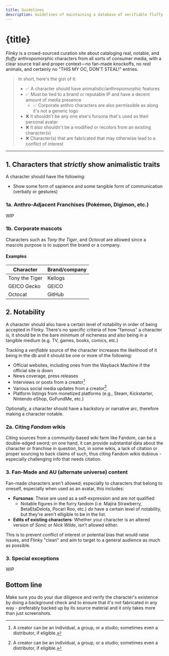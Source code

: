 ```yaml
---
title: Guidelines
description: Guidelines of maintaining a database of verifiable fluffy creatures
---
```


# {title}

*Flinky* is a crowd-sourced curation site about cataloging real, notable, and *fluffy* anthropomorphic characters from all sorts of consumer media, with a clear source trail and proper context—no fan-made knockoffs, no *real* animals, and certainly no "THIS MY OC, DON'T STEAL!" entries.

> In short, here's the gist of it:
> 
> - ✅ A character *should* have animalistic/anthropomorphic features
> - ✅ Must be tied to a brand or reputable IP and have a decent amount of media presence
>   - ✅ Corporate anthro characters are also permissible as along it's not a generic logo
> - ❌ It shouldn't be any one else's fursona that's used as their personal avatar
> - ❌ It also shouldn't be a modified or recolors from an existing character(s)
> - ❌ Character(s) that are fabricated that may otherwise lead to a conflict of interest

---

## 1. Characters that *strictly* show animalistic traits

A character should have the following:

- Show some form of sapience and some tangible form of communication (verbally or gestures)

### 1a. Anthro-Adjacent Franchises (Pokémon, Digimon, etc.)

WIP

### 1b. Corporate mascots

Characters such as *Tony the Tiger*, and *Octocat* are allowed since a mascots purpose is to support the brand or a company.

#### Examples

| Character      | Brand/company |
| -------------- | ------------- |
| Tony the Tiger | Kellogs       |
| GEICO Gecko    | GEICO         | 
| Octocat        | GitHub        | 


## 2. Notability

A character should also have a certain level of notability in order of being accepted in Flinky. There's no specific criteria of how "famous" a character is, it should be in the bare minimum of nicheness and also being in a tangible medium (e.g. TV, games, books, comics, etc.)

Tracking a *verifiable* source of the character increases the likelihood of it being in the db and it should be one or more of the following:

- Official websites, including ones from the Wayback Machine if the official site is down
- News coverage, press releases
- Interviews or posts from a creator[^1]
- Various social media updates from a creator[^1]
- Platform listings from monetized platforms (e.g., Steam, Kickstarter, Nintendo eShop, GoFundMe, etc.)

[^1]: A creator can be an individual, a group, or a studio; sometimes even a distributor, if eligible.

Optionally, a character should have a backstory or narrative arc, therefore making a character notable.

### 2a. Citing *Fandom* wikis

Citing sources from a community-based wiki farm like Fandom, can be a double-edged sword; on one hand, it can provide substantial data about the character or franchise in question, but, in some wikis, a lack of citation or proper sourcing to back claims of such, thus citing Fandom wikis dubious - especially challenging info that needs citation.

### 3. Fan-Made and AU (alternate universe) content

Fan-made characters aren't allowed; especially to characters that belong to oneself, especially when used as an avatar, this includes:

- **Fursonas**: These are used as a self-expression and are not qualified
  - Notable figures in the furry fandom (i.e. Majira Strawberry, BetaEtaDelota, Pocari Roo, etc.) *do* have a certain level of notability, but they're aren't elligible to be in the list.
- **Edits of existing characters**: Whether your character is an altered version of *Sonic* or *Nick Wilde*, isn't allowed either.

This is to prevent conflict of interest or potential bias that would raise issues, and Flinky "clean" and aim to target to a general audience as much as possible.

### 3. Special exceptions

WIP

## Bottom line

Make sure you do your due diligence and verify the character's existence by doing a background check and to ensure that it's not fabricated in any way - preferably backed up by its source material and it only takes more than just screenshots.